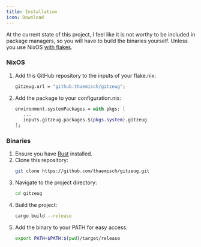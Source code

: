 ```yaml
---
title: Installation
icon: Download
---
```

At the current state of this project, I feel like it is not worthy to be included in package managers, so you will have to build the binaries yourself. Unless you use NixOS [with flakes](https://nixos-and-flakes.thiscute.world/nixos-with-flakes/nixos-with-flakes-enabled).

### NixOS
1. Add this GitHub repository to the inputs of your flake.nix:
   ```nix
   gitzeug.url = "github:thaemisch/gitzeug";
   ```
2. Add the package to your configuration.nix:
   ```nix
   environment.systemPackages = with pkgs; [
      ...
      inputs.gitzeug.packages.${pkgs.system}.gitzeug
   ];
   ```

### Binaries
1. Ensure you have [Rust](https://rustup.rs/) installed.
2. Clone this repository:
   ```sh
   git clone https://github.com/thaemisch/gitzeug.git
   ```
3. Navigate to the project directory:
   ```sh
   cd gitzeug
   ```
4. Build the project:
   ```sh
   cargo build --release
   ```
5. Add the binary to your PATH for easy access:
   ```sh
   export PATH=$PATH:$(pwd)/target/release
   ```